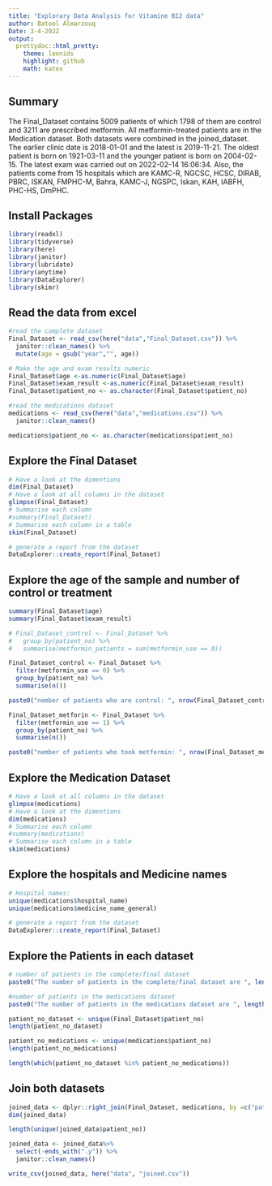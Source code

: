 ```yaml
---
title: "Explorary Data Analysis for Vitamine B12 data"
author: Batool Almarzouq
Date: 3-4-2022
output:
  prettydoc::html_pretty:
    theme: leonids
    highlight: github
    math: katex
---
```

## Summary

The Final_Dataset contains 5009 patients of which 1798 of them are control and 3211 are prescribed metformin. All metformin-treated patients are in the Medication dataset. Both datasets were combined in the joined_dataset. The earlier clinic date is 2018-01-01 and the latest is 2019-11-21. The oldest patient is born on 1921-03-11 and the younger patient is born on 2004-02-15. The latest exam was carried out on 2022-02-14 16:06:34. Also, the patients come from 15 hospitals which are KAMC-R, NGCSC, HCSC, DIRAB, PBRC, ISKAN, FMPHC-M, Bahra, KAMC-J, NGSPC, Iskan, KAH, IABFH, PHC-HS, DmPHC.


## Install Packages

```r
library(readxl)
library(tidyverse)
library(here)
library(janitor)
library(lubridate)
library(anytime)
library(DataExplorer)
library(skimr)

```

## Read the data from excel

```r
#read the complete dataset
Final_Dataset <- read_csv(here("data","Final_Dataset.csv")) %>% 
  janitor::clean_names() %>% 
  mutate(age = gsub("year","", age)) 

# Make the age and exam results numeric  
Final_Dataset$age <-as.numeric(Final_Dataset$age)
Final_Dataset$exam_result <-as.numeric(Final_Dataset$exam_result)
Final_Dataset$patient_no <- as.character(Final_Dataset$patient_no)

#read the medications dataset
medications <- read_csv(here("data","medications.csv")) %>% 
  janitor::clean_names()

medications$patient_no <- as.character(medications$patient_no)

```

## Explore the Final Dataset

```r

# Have a look at the dimentions
dim(Final_Dataset)
# Have a look at all columns in the dataset
glimpse(Final_Dataset)
# Summarise each column
#summary(Final_Dataset)
# Summarise each column in a table
skim(Final_Dataset)


```

```r
# generate a report from the dataset
DataExplorer::create_report(Final_Dataset)
```

## Explore the age of the sample and number of control or treatment

```r
summary(Final_Dataset$age)
summary(Final_Dataset$exam_result)

# Final_Dataset_control <- Final_Dataset %>% 
#   group_by(patient_no) %>% 
#   summarise(metformin_patients = sum(metformin_use == 0))

Final_Dataset_control <- Final_Dataset %>% 
  filter(metformin_use == 0) %>% 
  group_by(patient_no) %>% 
  summarise(n())

paste0("nember of patients who are control: ", nrow(Final_Dataset_control))

Final_Dataset_metforin <- Final_Dataset %>% 
  filter(metformin_use == 1) %>% 
  group_by(patient_no) %>% 
  summarise(n())

paste0("nember of patients who took metformin: ", nrow(Final_Dataset_metforin))
```


## Explore the Medication Dataset

```r
# Have a look at all columns in the dataset
glimpse(medications)
# Have a look at the dimentions
dim(medications)
# Summarise each column
#summary(medications)
# Summarise each column in a table
skim(medications)

```


## Explore the hospitals and Medicine names

```r
# Hospital names:
unique(medications$hospital_name)
unique(medications$medicine_name_general)

```

```r
# generate a report from the dataset
DataExplorer::create_report(Final_Dataset)
```

## Explore the Patients in each dataset

```r
# number of patients in the complete/final dataset
paste0("The number of patients in the complete/final dataset are ", length(unique(Final_Dataset$patient_no)))

#number of patients in the medications dataset
paste0("The number of patients in the medications dataset are ", length(unique(medications$patient_no)))
```

```r
patient_no_dataset <- unique(Final_Dataset$patient_no)
length(patient_no_dataset)

patient_no_medications <- unique(medications$patient_no)
length(patient_no_medications)

length(which(patient_no_dataset %in% patient_no_medications))

```

## Join both datasets

```r

joined_data <- dplyr::right_join(Final_Dataset, medications, by =c("patient_no", "clinic_date"))
dim(joined_data)

length(unique(joined_data$patient_no))

joined_data <- joined_data%>% 
  select(-ends_with(".y")) %>% 
  janitor::clean_names()

write_csv(joined_data, here("data", "joined.csv"))

```



